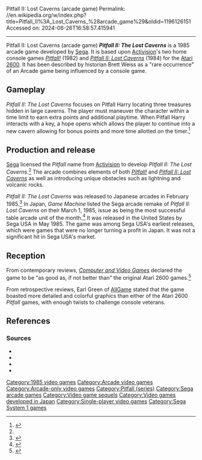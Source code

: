 Pitfall II: Lost Caverns (arcade game)
Permalink: //en.wikipedia.org/w/index.php?title=Pitfall_II%3A_Lost_Caverns_%28arcade_game%29&oldid=1196126151
Accessed on: 2024-06-26T16:58:57.415941



------
Pitfall II: Lost Caverns (arcade game)
{{Distinguish|text=the console title [[Pitfall II: Lost Caverns]]}}
{{Infobox video game
| title = Pitfall II: The Lost Caverns
| image = Pitfall2-Arcade-Flyer.jpg
| alt = 
| caption = European arcade flyer
| developer = [[Sega]]
| publisher = Sega
| series = ''Pitfall''
| engine = 
| platforms = [[Arcade game|Arcade]] 
| released = {{vgrelease|JP|February 1985|NA|May 1985}}
| genre = 
| modes = 
| arcade system = 
}}
'''''Pitfall II: The Lost Caverns''''' is a 1985 arcade game developed by [[Sega]]. It is based upon [[Activision]]'s two home console games ''[[Pitfall!]]'' (1982) and ''[[Pitfall II: Lost Caverns]]'' (1984) for the [[Atari 2600]]. It has been described by historian Brett Weiss as a "rare occurrence" of an Arcade game being influenced by a console game.{{sfn|Weiss|2014|p=171}}

==Gameplay==
''Pitfall II: The Lost Caverns'' focuses on Pitfall Harry locating three treasures hidden in large caverns. The player must maneuver the character within a time limit to earn extra points and additional playtime. When Pitfall Harry interacts with a key, a hope opens which allows the player to continue into a new cavern allowing for bonus points and more time allotted on the timer.<ref name="arcade-flyer">{{cite book |title=Pitfall II - The Lost Caverns |format=arcade flyer |year=1984 |publisher=[[Sega]]|url=https://archive.org/details/arcadeflyer_pitfall-ii-the-lost-caverns/page/n1/mode/2up|via=[[Archive.org]]|accessdate=June 12, 2023}}</ref>

==Production and release==
[[Sega]] licensed the ''Pitfall'' name from [[Activision]] to develop ''Pitfall II: The Lost Caverns''.<ref name="arcade-flyer" />  The arcade combines elements of both ''[[Pitfall!]]'' and ''[[Pitfall II: Lost Caverns]]'' as well as introducing unique obstacles such as lightning and volcanic rocks.{{sfn|Weiss|2014|p=171}}

''Pitfall II: The Lost Caverns'' was released to Japanese arcades in February 1985.<ref>{{cite web |url=https://mediaarts-db.bunka.go.jp/id/M731599 |website=Media Arts Database |publisher=[[Agency for Cultural Affairs]] |access-date=June 12, 2023|language=Japanese|title=ピットフォール 2}}</ref> In Japan, ''Game Machine'' listed the Sega arcade remake of ''Pitfall II: Lost Caverns'' on their March 1, 1985, issue as being the most successful table arcade unit of the month.<ref>{{cite magazine|title=Game Machine's Best Hit Games 25 - テーブル型TVゲーム機 (Table Videos)|magazine=[[:ja:ゲームマシン|Game Machine]]|issue=255|publisher=[[:ja:アミューズメント通信社|Amusement Press, Inc.]]|date=1 March 1985|page=21|lang=Japanese|url=https://onitama.tv/gamemachine/pdf/19850301p.pdf#page=11}}</ref> It was released in the United States by Sega USA in May 1985.{{sfn|Akagi|2006|p=131}} The game was among Sega USA's earliest releases, which were games that were no longer turning a profit in Japan. It was not a significant hit in Sega USA's market.{{sfn|Horowitz|2018|p=86}}

==Reception==
From contemporary reviews, ''[[Computer and Video Games]]'' declared the game to be "as good as, if not better than" the original Atari 2600 games.<ref name="cvg046">{{cite magazine |title=Arcade Action |magazine=[[Computer and Video Games (magazine)|Computer & Video Games]] |issue=46|date=August 1985 |page=108 |issn=0261-3697 |url=https://archive.org/details/cvg-magazine-046/page/n107|accessdate=June 12, 2023|via=[[Archive.org]]}}</ref>

From retrospective reviews, Earl Green of [[AllGame]] stated that the game boasted more detailed and colorful graphics than either of the Atari 2600 ''Pitfall'' games, with enough twists to challenge console veterans.{{sfn|Green}}

==References==
{{reflist}}

===Sources===
* {{cite book|trans-chapter=Overseas Edition|chapter=海外編|title=アーケードTVゲームリス 国内 • 海外編 ( 1971 - 2005 )ト|trans-title=Arcade TV Game List  Domestic/Overseas Edition (1971-2005)|last=Akagi|first=Masumi|publisher=Amusement News Agency |language=Japanese |location=Japan |isbn=978-4990251215|year=2006}}
* {{cite web|url=http://www.allgame.com/game.php?id=10725&tab=review|archiveurl=https://web.archive.org/web/20141115044721/http://www.allgame.com/game.php?id=10725&tab=review|title=Pitfall II: The Lost Caverns|last=Green|first=Earl|accessdate=January 8, 2024|publisher=[[Allgame]]|archivedate=November 15, 2014}}
* {{cite book|title=The Sega Arcade Revolution: A History in 62 Games|last=Horowitz|first=Ken|publisher=McFarland & Company, Inc.|ISBN=978-1-4766-7225-0|year=2018}}
* {{cite book|title=The 100 Greatest Console Video Games 1977-1987|last=Weiss|first=Brett|year=2014|isbn=978-0-7643-4618-7|publisher=[[Schiffer Publishing]]}}

{{Pitfall games}}

{{DEFAULTSORT:Pitfall 02 - The Lost Caverns}}
[[Category:1985 video games]]
[[Category:Arcade video games]]
[[Category:Arcade-only video games]]
[[Category:Pitfall (series)]]
[[Category:Sega arcade games]]
[[Category:Video game sequels]]
[[Category:Video games developed in Japan]]
[[Category:Single-player video games]]
[[Category:Sega System 1 games]]
